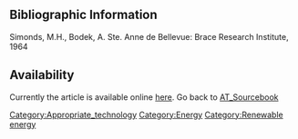 ==Bibliographic Information==

Simonds, M.H., Bodek, A. Ste. Anne de Bellevue: Brace Research Institute, 1964 

==Availability==

Currently the article is available online [http://www.fastonline.org/CD3WD_40/JF/JF_VE/SMALL/21-481.pdf here].
Go back to [[AT_Sourcebook]]


[[Category:Appropriate_technology]]
[[Category:Energy]]
[[Category:Renewable energy]]